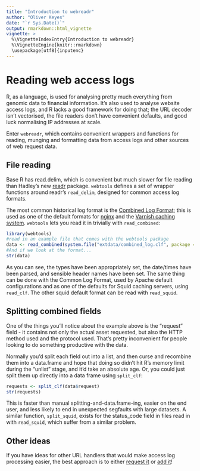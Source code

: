 ```yaml
---
title: "Introduction to webreadr"
author: "Oliver Keyes"
date: "`r Sys.Date()`"
output: rmarkdown::html_vignette
vignette: >
  %\VignetteIndexEntry{Introduction to webreadr}
  %\VignetteEngine{knitr::rmarkdown}
  \usepackage[utf8]{inputenc}
---
```


# Reading web access logs
R, as a language, is used for analysing pretty much everything from genomic data to financial information. It's also
used to analyse website access logs, and R lacks a good framework for doing that; the URL decoder isn't vectorised,
the file readers don't have convenient defaults, and good luck normalising IP addresses at scale.

Enter <code>webreadr</code>, which contains convenient wrappers and functions for reading, munging and formatting
data from access logs and other sources of web request data.

## File reading
Base R has read.delim, which is convenient but much slower for file reading than Hadley's new [readr](https://github.com/hadley/readr)
package. <code>webtools</code> defines a set of wrapper functions around readr's <code>read_delim</code>, designed
for common access log formats.

The most common historical log format is the [Combined Log Format](http://httpd.apache.org/docs/1.3/logs.html#combined); this is used as one of the default formats for [nginx](http://nginx.org/) and the [Varnish caching system](https://www.varnish-cache.org/docs/trunk/reference/varnishncsa.html). <code>webtools</code>
lets you read it in trivially with <code>read\_combined</code>:

```r
library(webtools)
#read in an example file that comes with the webtools package
data <- read_combined(system.file("extdata/combined_log.clf", package = "webtools"))
#And if we look at the format...
str(data)
```

As you can see, the types have been appropriately set, the date/times have been parsed, and sensible header names have been set.
The same thing can be done with the Common Log Format, used by Apache default configurations and as one of the defaults for
Squid caching servers, using <code>read\_clf</code>. The other squid default format can be read with <code>read\_squid</code>.

## Splitting combined fields

One of the things you'll notice about the example above is the "request" field - it contains not only the actual asset
requested, but also the HTTP method used and the protocol used. That's pretty inconvenient for people looking to do something
productive with the data.

Normally you'd split each field out into a list, and then curse and recombine them into a data.frame and hope that
doing so didn't hit R's memory limit during the "unlist" stage, and it'd take an absolute age. Or, you could just split them
up directly into a data frame using <code>split\_clf</code>:

```r
requests <- split_clf(data$request)
str(requests)
```
This is faster than manual splitting-and-data.frame-ing, easier on the end user, and less likely to end in unexpected segfaults with
large datasets. A similar function, <code>split\_squid</code>, exists for the status_code field in files read in with
<code>read_squid</code>, which suffer from a similar problem.

## Other ideas
If you have ideas for other URL handlers that would make access log processing easier, the best approach
is to either [request it](https://github.com/Ironholds/webtools/issues) or [add it](https://github.com/Ironholds/webtools/pulls)!


